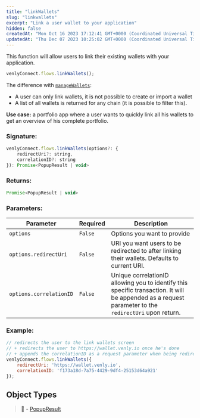 ```yaml
---
title: "linkWallets"
slug: "linkwallets"
excerpt: "Link a user wallet to your application"
hidden: false
createdAt: "Mon Oct 16 2023 17:12:41 GMT+0000 (Coordinated Universal Time)"
updatedAt: "Thu Dec 07 2023 10:25:02 GMT+0000 (Coordinated Universal Time)"
---
```

This function will allow users to link their existing wallets with your application. 

```javascript
venlyConnect.flows.linkWallets();
```

The difference with [`manageWallets`](https://venly.readme.io/docs/managewallets):

- A user can only link wallets, it is not possible to create or import a wallet
- A list of all wallets is returned for any chain (it is possible to filter this).

**Use case:** a portfolio app where a user wants to quickly link all his wallets to get an overview of his complete portfolio.

### Signature:

```javascript
venlyConnect.flows.linkWallets(options?: {
    redirectUri?: string,
    correlationID?: string
}): Promise<PopupResult | void>
```

### Returns:

```javascript
Promise<PopupResult | void>
```

### Parameters:

| Parameter               | Required | Description                                                                                                                                           |
| ----------------------- | -------- | ----------------------------------------------------------------------------------------------------------------------------------------------------- |
| `options`               | `False`  | Options you want to provide                                                                                                                           |
| `options.redirectUri`   | `False`  | URI you want users to be redirected to after linking their wallets. Defaults to current URI.                                                          |
| `options.correlationID` | `False`  | Unique correlationID allowing you to identify this specific transaction. It will be appended as a request parameter to the `redirectUri` upon return. |

### Example:

```javascript
// redirects the user to the link wallets screen
// + redirects the user to https://wallet.venly.io once he's done
// + appends the correlationID as a request parameter when being redirected back
venlyConnect.flows.linkWallets({
    redirectUri: 'https://wallet.venly.io',
    correlationID: 'f173a18d-7a75-4429-9df4-25153d64a921'
});
```

## Object Types

> 📘 - [PopupResult](https://venly.readme.io/docs/popupresult)
